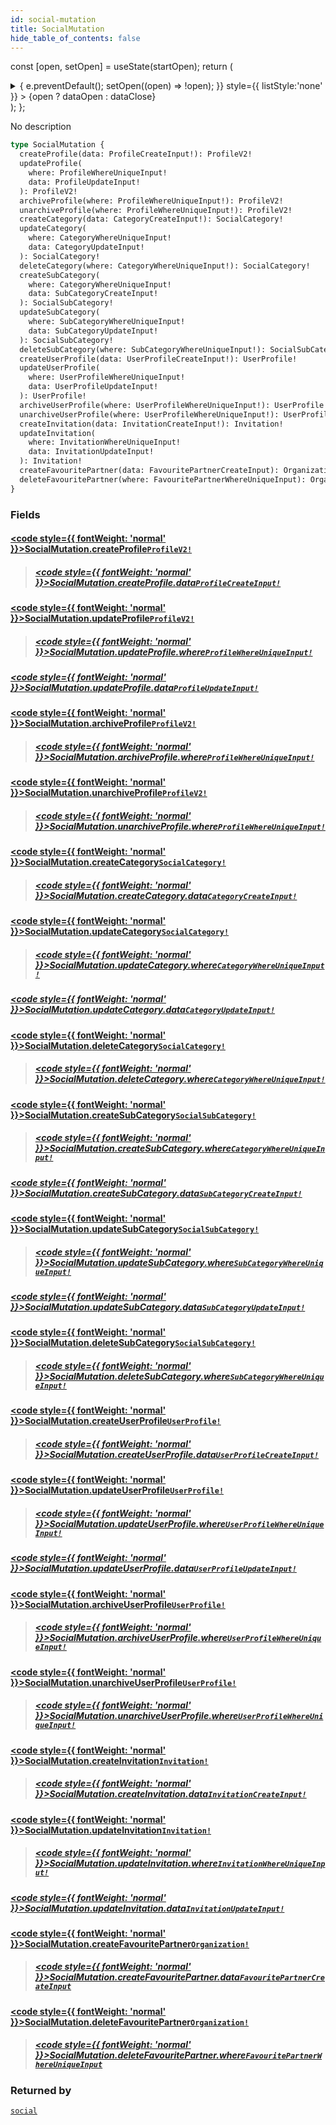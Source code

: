 ```yaml
---
id: social-mutation
title: SocialMutation
hide_table_of_contents: false
---
```






const [open, setOpen] = useState(startOpen);
return (
<details {...(open ? { open: true } : {})} className="details" style={{ border:'none', boxShadow:'none', background:'var(--ifm-background-color)' }}>
<summary
onClick={(e) => {
e.preventDefault();
setOpen((open) => !open);
}}
style={{ listStyle:'none' }} >
{open ? dataOpen : dataClose}
</summary>
{open && children}
</details>
);
};

No description

```graphql
type SocialMutation {
  createProfile(data: ProfileCreateInput!): ProfileV2!
  updateProfile(
    where: ProfileWhereUniqueInput!
    data: ProfileUpdateInput!
  ): ProfileV2!
  archiveProfile(where: ProfileWhereUniqueInput!): ProfileV2!
  unarchiveProfile(where: ProfileWhereUniqueInput!): ProfileV2!
  createCategory(data: CategoryCreateInput!): SocialCategory!
  updateCategory(
    where: CategoryWhereUniqueInput!
    data: CategoryUpdateInput!
  ): SocialCategory!
  deleteCategory(where: CategoryWhereUniqueInput!): SocialCategory!
  createSubCategory(
    where: CategoryWhereUniqueInput!
    data: SubCategoryCreateInput!
  ): SocialSubCategory!
  updateSubCategory(
    where: SubCategoryWhereUniqueInput!
    data: SubCategoryUpdateInput!
  ): SocialSubCategory!
  deleteSubCategory(where: SubCategoryWhereUniqueInput!): SocialSubCategory!
  createUserProfile(data: UserProfileCreateInput!): UserProfile!
  updateUserProfile(
    where: UserProfileWhereUniqueInput!
    data: UserProfileUpdateInput!
  ): UserProfile!
  archiveUserProfile(where: UserProfileWhereUniqueInput!): UserProfile!
  unarchiveUserProfile(where: UserProfileWhereUniqueInput!): UserProfile!
  createInvitation(data: InvitationCreateInput!): Invitation!
  updateInvitation(
    where: InvitationWhereUniqueInput!
    data: InvitationUpdateInput!
  ): Invitation!
  createFavouritePartner(data: FavouritePartnerCreateInput): Organization!
  deleteFavouritePartner(where: FavouritePartnerWhereUniqueInput): Organization!
}
```

### Fields

#### [<code style={{ fontWeight: 'normal' }}>SocialMutation.<b>createProfile</b></code>](#)<Bullet />[`ProfileV2!`](/api/objects/profile-v2) <Badge class="badge badge--secondary" text="non-null"/> <Badge class="badge badge--secondary" text="object"/>

> ##### [<code style={{ fontWeight: 'normal' }}>SocialMutation.createProfile.<b>data</b></code>](#)<Bullet />[`ProfileCreateInput!`](/api/inputs/profile-create-input) <Badge class="badge badge--secondary" text="non-null"/> <Badge class="badge badge--secondary" text="input"/>

#### [<code style={{ fontWeight: 'normal' }}>SocialMutation.<b>updateProfile</b></code>](#)<Bullet />[`ProfileV2!`](/api/objects/profile-v2) <Badge class="badge badge--secondary" text="non-null"/> <Badge class="badge badge--secondary" text="object"/>

> ##### [<code style={{ fontWeight: 'normal' }}>SocialMutation.updateProfile.<b>where</b></code>](#)<Bullet />[`ProfileWhereUniqueInput!`](/api/inputs/profile-where-unique-input) <Badge class="badge badge--secondary" text="non-null"/> <Badge class="badge badge--secondary" text="input"/>

##### [<code style={{ fontWeight: 'normal' }}>SocialMutation.updateProfile.<b>data</b></code>](#)<Bullet />[`ProfileUpdateInput!`](/api/inputs/profile-update-input) <Badge class="badge badge--secondary" text="non-null"/> <Badge class="badge badge--secondary" text="input"/>

>

#### [<code style={{ fontWeight: 'normal' }}>SocialMutation.<b>archiveProfile</b></code>](#)<Bullet />[`ProfileV2!`](/api/objects/profile-v2) <Badge class="badge badge--secondary" text="non-null"/> <Badge class="badge badge--secondary" text="object"/>

> ##### [<code style={{ fontWeight: 'normal' }}>SocialMutation.archiveProfile.<b>where</b></code>](#)<Bullet />[`ProfileWhereUniqueInput!`](/api/inputs/profile-where-unique-input) <Badge class="badge badge--secondary" text="non-null"/> <Badge class="badge badge--secondary" text="input"/>

#### [<code style={{ fontWeight: 'normal' }}>SocialMutation.<b>unarchiveProfile</b></code>](#)<Bullet />[`ProfileV2!`](/api/objects/profile-v2) <Badge class="badge badge--secondary" text="non-null"/> <Badge class="badge badge--secondary" text="object"/>

> ##### [<code style={{ fontWeight: 'normal' }}>SocialMutation.unarchiveProfile.<b>where</b></code>](#)<Bullet />[`ProfileWhereUniqueInput!`](/api/inputs/profile-where-unique-input) <Badge class="badge badge--secondary" text="non-null"/> <Badge class="badge badge--secondary" text="input"/>

#### [<code style={{ fontWeight: 'normal' }}>SocialMutation.<b>createCategory</b></code>](#)<Bullet />[`SocialCategory!`](/api/objects/social-category) <Badge class="badge badge--secondary" text="non-null"/> <Badge class="badge badge--secondary" text="object"/>

> ##### [<code style={{ fontWeight: 'normal' }}>SocialMutation.createCategory.<b>data</b></code>](#)<Bullet />[`CategoryCreateInput!`](/api/inputs/category-create-input) <Badge class="badge badge--secondary" text="non-null"/> <Badge class="badge badge--secondary" text="input"/>

#### [<code style={{ fontWeight: 'normal' }}>SocialMutation.<b>updateCategory</b></code>](#)<Bullet />[`SocialCategory!`](/api/objects/social-category) <Badge class="badge badge--secondary" text="non-null"/> <Badge class="badge badge--secondary" text="object"/>

> ##### [<code style={{ fontWeight: 'normal' }}>SocialMutation.updateCategory.<b>where</b></code>](#)<Bullet />[`CategoryWhereUniqueInput!`](/api/inputs/category-where-unique-input) <Badge class="badge badge--secondary" text="non-null"/> <Badge class="badge badge--secondary" text="input"/>

##### [<code style={{ fontWeight: 'normal' }}>SocialMutation.updateCategory.<b>data</b></code>](#)<Bullet />[`CategoryUpdateInput!`](/api/inputs/category-update-input) <Badge class="badge badge--secondary" text="non-null"/> <Badge class="badge badge--secondary" text="input"/>

>

#### [<code style={{ fontWeight: 'normal' }}>SocialMutation.<b>deleteCategory</b></code>](#)<Bullet />[`SocialCategory!`](/api/objects/social-category) <Badge class="badge badge--secondary" text="non-null"/> <Badge class="badge badge--secondary" text="object"/>

> ##### [<code style={{ fontWeight: 'normal' }}>SocialMutation.deleteCategory.<b>where</b></code>](#)<Bullet />[`CategoryWhereUniqueInput!`](/api/inputs/category-where-unique-input) <Badge class="badge badge--secondary" text="non-null"/> <Badge class="badge badge--secondary" text="input"/>

#### [<code style={{ fontWeight: 'normal' }}>SocialMutation.<b>createSubCategory</b></code>](#)<Bullet />[`SocialSubCategory!`](/api/objects/social-sub-category) <Badge class="badge badge--secondary" text="non-null"/> <Badge class="badge badge--secondary" text="object"/>

> ##### [<code style={{ fontWeight: 'normal' }}>SocialMutation.createSubCategory.<b>where</b></code>](#)<Bullet />[`CategoryWhereUniqueInput!`](/api/inputs/category-where-unique-input) <Badge class="badge badge--secondary" text="non-null"/> <Badge class="badge badge--secondary" text="input"/>

##### [<code style={{ fontWeight: 'normal' }}>SocialMutation.createSubCategory.<b>data</b></code>](#)<Bullet />[`SubCategoryCreateInput!`](/api/inputs/sub-category-create-input) <Badge class="badge badge--secondary" text="non-null"/> <Badge class="badge badge--secondary" text="input"/>

>

#### [<code style={{ fontWeight: 'normal' }}>SocialMutation.<b>updateSubCategory</b></code>](#)<Bullet />[`SocialSubCategory!`](/api/objects/social-sub-category) <Badge class="badge badge--secondary" text="non-null"/> <Badge class="badge badge--secondary" text="object"/>

> ##### [<code style={{ fontWeight: 'normal' }}>SocialMutation.updateSubCategory.<b>where</b></code>](#)<Bullet />[`SubCategoryWhereUniqueInput!`](/api/inputs/sub-category-where-unique-input) <Badge class="badge badge--secondary" text="non-null"/> <Badge class="badge badge--secondary" text="input"/>

##### [<code style={{ fontWeight: 'normal' }}>SocialMutation.updateSubCategory.<b>data</b></code>](#)<Bullet />[`SubCategoryUpdateInput!`](/api/inputs/sub-category-update-input) <Badge class="badge badge--secondary" text="non-null"/> <Badge class="badge badge--secondary" text="input"/>

>

#### [<code style={{ fontWeight: 'normal' }}>SocialMutation.<b>deleteSubCategory</b></code>](#)<Bullet />[`SocialSubCategory!`](/api/objects/social-sub-category) <Badge class="badge badge--secondary" text="non-null"/> <Badge class="badge badge--secondary" text="object"/>

> ##### [<code style={{ fontWeight: 'normal' }}>SocialMutation.deleteSubCategory.<b>where</b></code>](#)<Bullet />[`SubCategoryWhereUniqueInput!`](/api/inputs/sub-category-where-unique-input) <Badge class="badge badge--secondary" text="non-null"/> <Badge class="badge badge--secondary" text="input"/>

#### [<code style={{ fontWeight: 'normal' }}>SocialMutation.<b>createUserProfile</b></code>](#)<Bullet />[`UserProfile!`](/api/objects/user-profile) <Badge class="badge badge--secondary" text="non-null"/> <Badge class="badge badge--secondary" text="object"/>

> ##### [<code style={{ fontWeight: 'normal' }}>SocialMutation.createUserProfile.<b>data</b></code>](#)<Bullet />[`UserProfileCreateInput!`](/api/inputs/user-profile-create-input) <Badge class="badge badge--secondary" text="non-null"/> <Badge class="badge badge--secondary" text="input"/>

#### [<code style={{ fontWeight: 'normal' }}>SocialMutation.<b>updateUserProfile</b></code>](#)<Bullet />[`UserProfile!`](/api/objects/user-profile) <Badge class="badge badge--secondary" text="non-null"/> <Badge class="badge badge--secondary" text="object"/>

> ##### [<code style={{ fontWeight: 'normal' }}>SocialMutation.updateUserProfile.<b>where</b></code>](#)<Bullet />[`UserProfileWhereUniqueInput!`](/api/inputs/user-profile-where-unique-input) <Badge class="badge badge--secondary" text="non-null"/> <Badge class="badge badge--secondary" text="input"/>

##### [<code style={{ fontWeight: 'normal' }}>SocialMutation.updateUserProfile.<b>data</b></code>](#)<Bullet />[`UserProfileUpdateInput!`](/api/inputs/user-profile-update-input) <Badge class="badge badge--secondary" text="non-null"/> <Badge class="badge badge--secondary" text="input"/>

>

#### [<code style={{ fontWeight: 'normal' }}>SocialMutation.<b>archiveUserProfile</b></code>](#)<Bullet />[`UserProfile!`](/api/objects/user-profile) <Badge class="badge badge--secondary" text="non-null"/> <Badge class="badge badge--secondary" text="object"/>

> ##### [<code style={{ fontWeight: 'normal' }}>SocialMutation.archiveUserProfile.<b>where</b></code>](#)<Bullet />[`UserProfileWhereUniqueInput!`](/api/inputs/user-profile-where-unique-input) <Badge class="badge badge--secondary" text="non-null"/> <Badge class="badge badge--secondary" text="input"/>

#### [<code style={{ fontWeight: 'normal' }}>SocialMutation.<b>unarchiveUserProfile</b></code>](#)<Bullet />[`UserProfile!`](/api/objects/user-profile) <Badge class="badge badge--secondary" text="non-null"/> <Badge class="badge badge--secondary" text="object"/>

> ##### [<code style={{ fontWeight: 'normal' }}>SocialMutation.unarchiveUserProfile.<b>where</b></code>](#)<Bullet />[`UserProfileWhereUniqueInput!`](/api/inputs/user-profile-where-unique-input) <Badge class="badge badge--secondary" text="non-null"/> <Badge class="badge badge--secondary" text="input"/>

#### [<code style={{ fontWeight: 'normal' }}>SocialMutation.<b>createInvitation</b></code>](#)<Bullet />[`Invitation!`](/api/objects/invitation) <Badge class="badge badge--secondary" text="non-null"/> <Badge class="badge badge--secondary" text="object"/>

> ##### [<code style={{ fontWeight: 'normal' }}>SocialMutation.createInvitation.<b>data</b></code>](#)<Bullet />[`InvitationCreateInput!`](/api/inputs/invitation-create-input) <Badge class="badge badge--secondary" text="non-null"/> <Badge class="badge badge--secondary" text="input"/>

#### [<code style={{ fontWeight: 'normal' }}>SocialMutation.<b>updateInvitation</b></code>](#)<Bullet />[`Invitation!`](/api/objects/invitation) <Badge class="badge badge--secondary" text="non-null"/> <Badge class="badge badge--secondary" text="object"/>

> ##### [<code style={{ fontWeight: 'normal' }}>SocialMutation.updateInvitation.<b>where</b></code>](#)<Bullet />[`InvitationWhereUniqueInput!`](/api/inputs/invitation-where-unique-input) <Badge class="badge badge--secondary" text="non-null"/> <Badge class="badge badge--secondary" text="input"/>

##### [<code style={{ fontWeight: 'normal' }}>SocialMutation.updateInvitation.<b>data</b></code>](#)<Bullet />[`InvitationUpdateInput!`](/api/inputs/invitation-update-input) <Badge class="badge badge--secondary" text="non-null"/> <Badge class="badge badge--secondary" text="input"/>

>

#### [<code style={{ fontWeight: 'normal' }}>SocialMutation.<b>createFavouritePartner</b></code>](#)<Bullet />[`Organization!`](/api/objects/organization) <Badge class="badge badge--secondary" text="non-null"/> <Badge class="badge badge--secondary" text="object"/>

> ##### [<code style={{ fontWeight: 'normal' }}>SocialMutation.createFavouritePartner.<b>data</b></code>](#)<Bullet />[`FavouritePartnerCreateInput`](/api/inputs/favourite-partner-create-input) <Badge class="badge badge--secondary" text="input"/>

#### [<code style={{ fontWeight: 'normal' }}>SocialMutation.<b>deleteFavouritePartner</b></code>](#)<Bullet />[`Organization!`](/api/objects/organization) <Badge class="badge badge--secondary" text="non-null"/> <Badge class="badge badge--secondary" text="object"/>

> ##### [<code style={{ fontWeight: 'normal' }}>SocialMutation.deleteFavouritePartner.<b>where</b></code>](#)<Bullet />[`FavouritePartnerWhereUniqueInput`](/api/inputs/favourite-partner-where-unique-input) <Badge class="badge badge--secondary" text="input"/>

### Returned by

[`social`](/api/mutations/social) <Badge class="badge badge--secondary" text="mutation"/>
